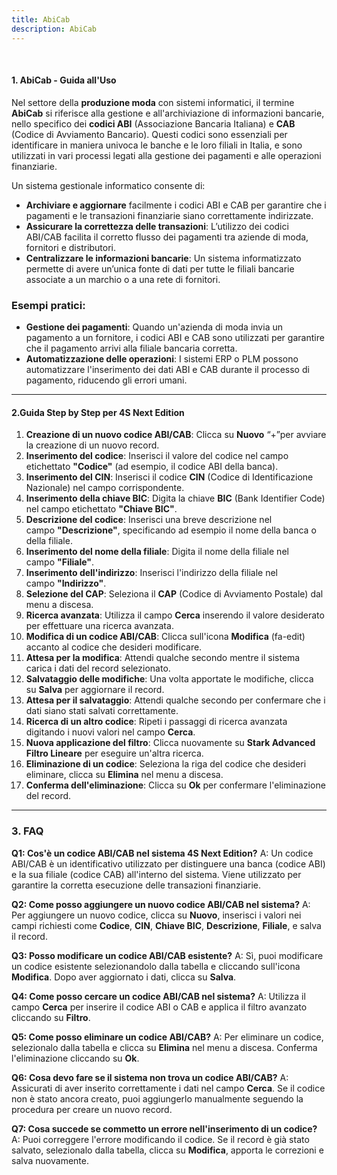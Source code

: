 ```yaml
---
title: AbiCab
description: AbiCab
---
```


 

#### 1. AbiCab - Guida all'Uso

Nel settore della **produzione moda** con sistemi informatici, il termine **AbiCab** si riferisce alla gestione e all'archiviazione di informazioni bancarie, nello specifico dei **codici ABI** (Associazione Bancaria Italiana) e **CAB** (Codice di Avviamento Bancario). Questi codici sono essenziali per identificare in maniera univoca le banche e le loro filiali in Italia, e sono utilizzati in vari processi legati alla gestione dei pagamenti e alle operazioni finanziarie.

Un sistema gestionale informatico consente di:

* **Archiviare e aggiornare** facilmente i codici ABI e CAB per garantire che i pagamenti e le transazioni finanziarie siano correttamente indirizzate.
* **Assicurare la correttezza delle transazioni**: L’utilizzo dei codici ABI/CAB facilita il corretto flusso dei pagamenti tra aziende di moda, fornitori e distributori.
* **Centralizzare le informazioni bancarie**: Un sistema informatizzato permette di avere un’unica fonte di dati per tutte le filiali bancarie associate a un marchio o a una rete di fornitori.

### Esempi pratici:

* **Gestione dei pagamenti**: Quando un'azienda di moda invia un pagamento a un fornitore, i codici ABI e CAB sono utilizzati per garantire che il pagamento arrivi alla filiale bancaria corretta.
* **Automatizzazione delle operazioni**: I sistemi ERP o PLM possono automatizzare l'inserimento dei dati ABI e CAB durante il processo di pagamento, riducendo gli errori umani.

***

#### 2.Guida Step by Step per 4S Next Edition

1. **Creazione di un nuovo codice ABI/CAB**: Clicca su **Nuovo** “+”per avviare la creazione di un nuovo record.
2. **Inserimento del codice**: Inserisci il valore del codice nel campo etichettato **"Codice"** (ad esempio, il codice ABI della banca).
3. **Inserimento del CIN**: Inserisci il codice **CIN** (Codice di Identificazione Nazionale) nel campo corrispondente.
4. **Inserimento della chiave BIC**: Digita la chiave **BIC** (Bank Identifier Code) nel campo etichettato **"Chiave BIC"**.
5. **Descrizione del codice**: Inserisci una breve descrizione nel campo **"Descrizione"**, specificando ad esempio il nome della banca o della filiale.
6. **Inserimento del nome della filiale**: Digita il nome della filiale nel campo **"Filiale"**.
7. **Inserimento dell'indirizzo**: Inserisci l'indirizzo della filiale nel campo **"Indirizzo"**.
8. **Selezione del CAP**: Seleziona il **CAP** (Codice di Avviamento Postale) dal menu a discesa.
9. **Ricerca avanzata**: Utilizza il campo **Cerca** inserendo il valore desiderato per effettuare una ricerca avanzata.
10. **Modifica di un codice ABI/CAB**: Clicca sull'icona **Modifica** (fa-edit) accanto al codice che desideri modificare.
11. **Attesa per la modifica**: Attendi qualche secondo mentre il sistema carica i dati del record selezionato.
12. **Salvataggio delle modifiche**: Una volta apportate le modifiche, clicca su **Salva** per aggiornare il record.
13. **Attesa per il salvataggio**: Attendi qualche secondo per confermare che i dati siano stati salvati correttamente.
14. **Ricerca di un altro codice**: Ripeti i passaggi di ricerca avanzata digitando i nuovi valori nel campo **Cerca**.
15. **Nuova applicazione del filtro**: Clicca nuovamente su **Stark Advanced Filtro Lineare** per eseguire un'altra ricerca.
16. **Eliminazione di un codice**: Seleziona la riga del codice che desideri eliminare, clicca su **Elimina** nel menu a discesa.
17. **Conferma dell'eliminazione**: Clicca su **Ok** per confermare l'eliminazione del record.

***

### 3. FAQ&#x20;

**Q1: Cos'è un codice ABI/CAB nel sistema 4S Next Edition?**
A: Un codice ABI/CAB è un identificativo utilizzato per distinguere una banca (codice ABI) e la sua filiale (codice CAB) all'interno del sistema. Viene utilizzato per garantire la corretta esecuzione delle transazioni finanziarie.

**Q2: Come posso aggiungere un nuovo codice ABI/CAB nel sistema?**
A: Per aggiungere un nuovo codice, clicca su **Nuovo**, inserisci i valori nei campi richiesti come **Codice**, **CIN**, **Chiave BIC**, **Descrizione**, **Filiale**, e salva il record.

**Q3: Posso modificare un codice ABI/CAB esistente?**
A: Sì, puoi modificare un codice esistente selezionandolo dalla tabella e cliccando sull'icona **Modifica**. Dopo aver aggiornato i dati, clicca su **Salva**.

**Q4: Come posso cercare un codice ABI/CAB nel sistema?**
A: Utilizza il campo **Cerca** per inserire il codice ABI o CAB e applica il filtro avanzato cliccando su **Filtro**.

**Q5: Come posso eliminare un codice ABI/CAB?**
A: Per eliminare un codice, selezionalo dalla tabella e clicca su **Elimina** nel menu a discesa. Conferma l'eliminazione cliccando su **Ok**.

**Q6: Cosa devo fare se il sistema non trova un codice ABI/CAB?**
A: Assicurati di aver inserito correttamente i dati nel campo **Cerca**. Se il codice non è stato ancora creato, puoi aggiungerlo manualmente seguendo la procedura per creare un nuovo record.

**Q7: Cosa succede se commetto un errore nell'inserimento di un codice?**
A: Puoi correggere l'errore modificando il codice. Se il record è già stato salvato, selezionalo dalla tabella, clicca su **Modifica**, apporta le correzioni e salva nuovamente.